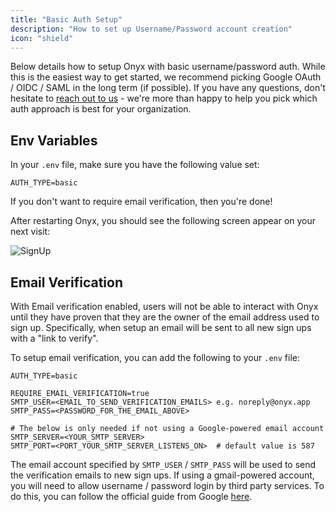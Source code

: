 ```yaml
---
title: "Basic Auth Setup"
description: "How to set up Username/Password account creation"
icon: "shield"
---
```


Below details how to setup Onyx with basic username/password auth. While this is the easiest
way to get started, we recommend picking Google OAuth / OIDC / SAML in the long term (if possible).
If you have any questions, don't hesitate to [reach out to us](https://docs.onyx.app/contact_us) - we're
more than happy to help you pick which auth approach is best for your organization.

## Env Variables

In your `.env` file, make sure you have the following value set:

```
AUTH_TYPE=basic
```

If you don't want to require email verification, then you're done!

After restarting Onyx, you should see the following screen appear on your next visit:

![SignUp](/assets/images/basic_auth/Signup.png)

## Email Verification

With Email verification enabled, users will not be able to interact with Onyx until
they have proven that they are the owner of the email address used to sign up. Specifically,
when setup an email will be sent to all new sign ups with a "link to verify".

To setup email verification, you can add the following to your `.env` file:

```
AUTH_TYPE=basic

REQUIRE_EMAIL_VERIFICATION=true
SMTP_USER=<EMAIL_TO_SEND_VERIFICATION_EMAILS> e.g. noreply@onyx.app
SMTP_PASS=<PASSWORD_FOR_THE_EMAIL_ABOVE>

# The below is only needed if not using a Google-powered email account
SMTP_SERVER=<YOUR_SMTP_SERVER>
SMTP_PORT=<PORT_YOUR_SMTP_SERVER_LISTENS_ON>  # default value is 587
```

The email account specified by `SMTP_USER` / `SMTP_PASS` will be used to send the verification
emails to new sign ups. If using a gmail-powered account, you will need to allow username / password
login by third party services. To do this, you can follow the official guide from Google
[here](https://support.google.com/accounts/answer/6010255?hl=en#zippy=%2Cif-less-secure-app-access-is-off-for-your-account%2Cif-less-secure-app-access-is-on-for-your-account).
